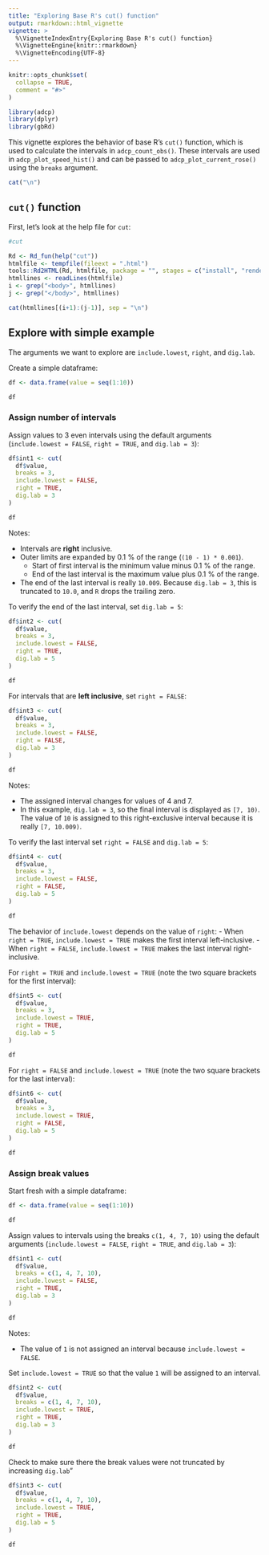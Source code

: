 ```yaml
---
title: "Exploring Base R's cut() function"
output: rmarkdown::html_vignette
vignette: >
  %\VignetteIndexEntry{Exploring Base R's cut() function}
  %\VignetteEngine{knitr::rmarkdown}
  %\VignetteEncoding{UTF-8}
---
```


```r
knitr::opts_chunk$set(
  collapse = TRUE,
  comment = "#>"
)
```

```r
library(adcp)
library(dplyr)
library(gbRd)
```

This vignette explores the behavior of base R's `cut()` function, which is used to calculate the intervals in `adcp_count_obs()`. These intervals are used in `adcp_plot_speed_hist()` and can be passed to `adcp_plot_current_rose()` using the `breaks` argument.

```r
cat("\n")
```


## `cut()` function

First, let's look at the help file for `cut`:
```r
#cut

Rd <- Rd_fun(help("cut")) 
htmlfile <- tempfile(fileext = ".html")
tools::Rd2HTML(Rd, htmlfile, package = "", stages = c("install", "render"))
htmllines <- readLines(htmlfile)
i <- grep("<body>", htmllines)
j <- grep("</body>", htmllines)

cat(htmllines[(i+1):(j-1)], sep = "\n")

```


## Explore with simple example

The arguments we want to explore are `include.lowest`, `right`, and `dig.lab`.

Create a simple dataframe:
```r
df <- data.frame(value = seq(1:10))

df
```

### Assign number of intervals

Assign values to 3 even intervals using the default arguments (`include.lowest = FALSE`, `right = TRUE`, and `dig.lab = 3`):
```r
df$int1 <- cut(
  df$value, 
  breaks = 3, 
  include.lowest = FALSE,
  right = TRUE,
  dig.lab = 3
)

df
```
Notes: 

  - Intervals are **right** inclusive.
  - Outer limits are expanded by 0.1 % of the range (`(10 - 1) * 0.001`).
    - Start of first interval is the minimum value minus 0.1 % of the range.
    - End of the last interval is the maximum value plus 0.1 % of the range.
  - The end of the last interval is really `10.009`. Because `dig.lab = 3`, this is truncated to `10.0`, and `R` drops the trailing zero.

To verify the end of the last interval, set `dig.lab = 5`:
```r
df$int2 <- cut(
  df$value, 
  breaks = 3, 
  include.lowest = FALSE,
  right = TRUE,
  dig.lab = 5
)

df
```

For intervals that are **left inclusive**, set `right = FALSE`:
```r
df$int3 <- cut(
  df$value, 
  breaks = 3, 
  include.lowest = FALSE,
  right = FALSE,
  dig.lab = 3
)

df
```

Notes:

  - The assigned interval changes for values of 4 and 7.
  - In this example, `dig.lab = 3`, so the final interval is displayed as `[7, 10)`. The value of `10` is assigned to this right-exclusive interval because it is really `[7, 10.009)`.
  
To verify the last interval set `right = FALSE` and `dig.lab = 5`:
```r
df$int4 <- cut(
  df$value, 
  breaks = 3, 
  include.lowest = FALSE,
  right = FALSE,
  dig.lab = 5
)

df
```

The behavior of `include.lowest` depends on the value of `right`: 
  - When `right = TRUE`, `include.lowest = TRUE` makes the first interval left-inclusive.
  - When `right = FALSE`, `include.lowest = TRUE` makes the last interval right-inclusive.
  
For `right = TRUE` and `include.lowest = TRUE` (note the two square brackets for the first interval):
```r
df$int5 <- cut(
  df$value, 
  breaks = 3, 
  include.lowest = TRUE,
  right = TRUE,
  dig.lab = 5
)

df
```

For `right = FALSE` and `include.lowest = TRUE` (note the two square brackets for the last interval):
```r
df$int6 <- cut(
  df$value, 
  breaks = 3, 
  include.lowest = TRUE,
  right = FALSE,
  dig.lab = 5
)

df
```


### Assign break values



Start fresh with a simple dataframe:
```r
df <- data.frame(value = seq(1:10))

df
```

Assign values to intervals using the breaks `c(1, 4, 7, 10)` using the default arguments (`include.lowest = FALSE`, `right = TRUE`, and `dig.lab = 3`):

```r
df$int1 <- cut(
  df$value, 
  breaks = c(1, 4, 7, 10), 
  include.lowest = FALSE,
  right = TRUE,
  dig.lab = 3
)

df
```

Notes:

- The value of `1` is not assigned an interval because `include.lowest = FALSE`.

Set `include.lowest = TRUE` so that the value `1` will be assigned to an interval.

```r
df$int2 <- cut(
  df$value, 
  breaks = c(1, 4, 7, 10), 
  include.lowest = TRUE,
  right = TRUE,
  dig.lab = 3
)

df
```

Check to make sure there the break values were not truncated by increasing `dig.lab`"
```r
df$int3 <- cut(
  df$value, 
  breaks = c(1, 4, 7, 10), 
  include.lowest = TRUE,
  right = TRUE,
  dig.lab = 5
)

df
```











